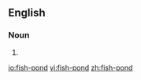 {{also|fishpond|fish pond}}
==English==

===Noun===
{{en-noun}}

# {{alternative spelling of|fishpond|lang=en}}

[[io:fish-pond]]
[[vi:fish-pond]]
[[zh:fish-pond]]